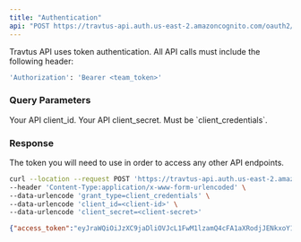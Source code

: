 ```yaml
---
title: "Authentication"
api: "POST https://travtus-api.auth.us-east-2.amazoncognito.com/oauth2/token"
---
```


Travtus API uses token authentication. All API calls must include the following header:

```bash
'Authorization': 'Bearer <team_token>'
```

### Query Parameters

<ParamField query="client_id" type="string">
  Your API client_id.
</ParamField>

<ParamField query="client_secret" type="string">
  Your API client_secret.
</ParamField>

<ParamField query="grant_type" type="string">
    Must be `client_credentials`.
</ParamField>

### Response

<ResponseField name="access_token" type="string">
  The token you will need to use in order to access any other API endpoints.
</ResponseField>

<RequestExample>

```bash Example Request
curl --location --request POST 'https://travtus-api.auth.us-east-2.amazoncognito.com/oauth2/token' \
--header 'Content-Type:application/x-www-form-urlencoded' \
--data-urlencode 'grant_type=client_credentials' \
--data-urlencode 'client_id=<client-id>' \
--data-urlencode 'client_secret=<client-secret>'
```

</RequestExample>

<ResponseExample>

```json Response
{"access_token":"eyJraWQiOiJzXC9jaDliOVJcL1FwM1lzamQ4cFA1aXRodjJENkxoY1lqSFp4YVE4cFVXNmM9IiwiYWxnIjoiUlMyNTYifQ.eyJzdWIiOiIzaDc5aGs0c29mdXNiM2Z0Z25rMTMzZzBqNCIsInRva2VuX3VzZSI6ImFjY2VzcyIsInNjb3BlIjoidHJhdnR1cy1hcGlcL2tub3dsZWRnZS1ncmFwaCIsImF1dGhfdGltZSI6MTcwNTQ4ODc5OCwiaXNzIjoiaHR0cHM6XC9cL2NvZ25pdG8taWRwLnVzLWVhc3QtMi5hbWF6b25hd3MuY29tXC91cy1lYXN0LTJfa21KUXNXQVJKIiwiZXhwIjoxNzA1NDkyMzk4LCJpYXQiOjE3MDU0ODg3OTgsInZlcnNpb24iOjIsImp0aSI6Ijc4OGU5MGIxLTBjYjMtNGRhYi04ZTcxLTY1MTBmZWJjOWMzNiIsImNsaWVudF9pZCI6IjNoNzloazRzb2Z1c2IzZnRnbmsxMzNnMGo0In0.ig8jULH9Y01bvFtUAR_XJO5ljR60mo3XdFXiA58qbNpKSNwvJx1tqpLLOSYTG19O_ZrPBpOAT-kPPlYyL9mqacQvybr_CeWkFp_9WuQP8zSEvrDbg7_jwXN4JYSItEVc_NSs2PArUhYEB_gkOOSs814-DO726L6hUr3R6rn1Wk3bz-KU--U9gI9xh0cvQ0RGD1bCryTAG9qSmrz0LR8Dw96jrCPU0Sgv57gXvJ8M1Z-7oa8ajnwfRJaRGQired8coOt9mFiYPjR5GJWW5QCPELpOTKFJRWfi5nc9vvyKLJgdPeGqQyqruj_bBgA7b9hkwePbpNPRt6f9WVl11ip12w","expires_in":3600,"token_type":"Bearer"}
```

</ResponseExample>
